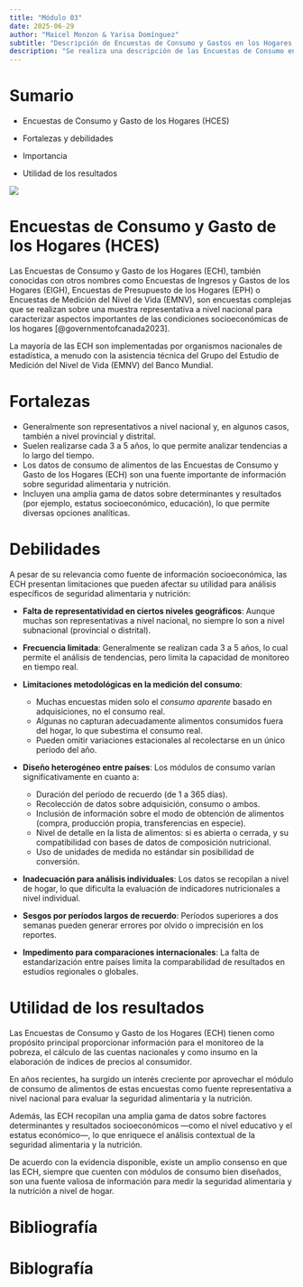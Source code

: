 ```yaml
---
title: "Módulo 03"
date: 2025-06-29
author: "Maicel Monzon & Yarisa Domínguez"
subtitle: "Descripción de Encuestas de Consumo y Gastos en los Hogares (HCES) en el modelado de dietas: Generalidades de las HCES y obtención de datos HCES"
description: "Se realiza una descripción de las Encuestas de Consumo en el modelado de dietas"
---
```


# Sumario

-   Encuestas de Consumo y Gasto de los Hogares (HCES)

-   Fortalezas y debilidades

-   Importancia

-   Utilidad de los resultados


![](/static/images/micro3.png)

# Encuestas de Consumo y Gasto de los Hogares (HCES)

Las Encuestas de Consumo y Gasto de los Hogares (ECH), también conocidas con otros nombres como Encuestas de Ingresos y Gastos de los Hogares (EIGH), Encuestas de Presupuesto de los Hogares (EPH) o Encuestas de Medición del Nivel de Vida (EMNV), son encuestas complejas que se realizan sobre una muestra representativa a nivel nacional para caracterizar aspectos importantes de las condiciones socioeconómicas de los hogares [@governmentofcanada2023].

La mayoría de las ECH son implementadas por organismos nacionales de estadística, a menudo con la asistencia técnica del Grupo del Estudio de Medición del Nivel de Vida (EMNV) del Banco Mundial.

# Fortalezas

-   Generalmente son representativos a nivel nacional y, en algunos casos, también a nivel provincial y distrital.\
-   Suelen realizarse cada 3 a 5 años, lo que permite analizar tendencias a lo largo del tiempo.\
-   Los datos de consumo de alimentos de las Encuestas de Consumo y Gasto de los Hogares (ECH) son una fuente importante de información sobre seguridad alimentaria y nutrición.\
-   Incluyen una amplia gama de datos sobre determinantes y resultados (por ejemplo, estatus socioeconómico, educación), lo que permite diversas opciones analíticas.

# Debilidades

A pesar de su relevancia como fuente de información socioeconómica, las ECH presentan limitaciones que pueden afectar su utilidad para análisis específicos de seguridad alimentaria y nutrición:

-   **Falta de representatividad en ciertos niveles geográficos**: Aunque muchas son representativas a nivel nacional, no siempre lo son a nivel subnacional (provincial o distrital).

-   **Frecuencia limitada**: Generalmente se realizan cada 3 a 5 años, lo cual permite el análisis de tendencias, pero limita la capacidad de monitoreo en tiempo real.

-   **Limitaciones metodológicas en la medición del consumo**:

    -   Muchas encuestas miden solo el *consumo aparente* basado en adquisiciones, no el consumo real.
    -   Algunas no capturan adecuadamente alimentos consumidos fuera del hogar, lo que subestima el consumo real.
    -   Pueden omitir variaciones estacionales al recolectarse en un único período del año.

-   **Diseño heterogéneo entre países**: Los módulos de consumo varían significativamente en cuanto a:

    -   Duración del período de recuerdo (de 1 a 365 días).
    -   Recolección de datos sobre adquisición, consumo o ambos.
    -   Inclusión de información sobre el modo de obtención de alimentos (compra, producción propia, transferencias en especie).
    -   Nivel de detalle en la lista de alimentos: si es abierta o cerrada, y su compatibilidad con bases de datos de composición nutricional.
    -   Uso de unidades de medida no estándar sin posibilidad de conversión.

-   **Inadecuación para análisis individuales**: Los datos se recopilan a nivel de hogar, lo que dificulta la evaluación de indicadores nutricionales a nivel individual.

-   **Sesgos por períodos largos de recuerdo**: Períodos superiores a dos semanas pueden generar errores por olvido o imprecisión en los reportes.

-   **Impedimento para comparaciones internacionales**: La falta de estandarización entre países limita la comparabilidad de resultados en estudios regionales o globales.

# Utilidad de los resultados

Las Encuestas de Consumo y Gasto de los Hogares (ECH) tienen como propósito principal proporcionar información para el monitoreo de la pobreza, el cálculo de las cuentas nacionales y como insumo en la elaboración de índices de precios al consumidor.

En años recientes, ha surgido un interés creciente por aprovechar el módulo de consumo de alimentos de estas encuestas como fuente representativa a nivel nacional para evaluar la seguridad alimentaria y la nutrición.

Además, las ECH recopilan una amplia gama de datos sobre factores determinantes y resultados socioeconómicos —como el nivel educativo y el estatus económico—, lo que enriquece el análisis contextual de la seguridad alimentaria y la nutrición.

De acuerdo con la evidencia disponible, existe un amplio consenso en que las ECH, siempre que cuenten con módulos de consumo bien diseñados, son una fuente valiosa de información para medir la seguridad alimentaria y la nutrición a nivel de hogar.

# Bibliografía



# Biblografía

